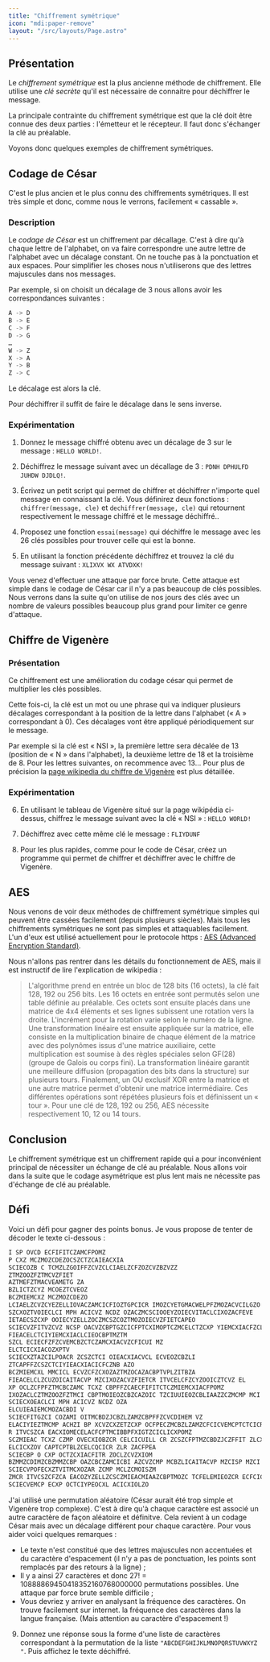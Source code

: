 ```yaml
---
title: "Chiffrement symétrique"
icon: "mdi:paper-remove"
layout: "/src/layouts/Page.astro"
---
```


## Présentation

Le _chiffrement symétrique_ est la plus ancienne méthode de chiffrement. Elle
utilise une _clé secrète_ qu'il est nécessaire de connaitre pour déchiffrer le
message.

La principale contrainte du chiffrement symétrique est que la clé doit être
connue des deux parties : l'émetteur et le récepteur. Il faut donc s'échanger
la clé au préalable.

Voyons donc quelques exemples de chiffrement symétriques.

## Codage de César

C'est le plus ancien et le plus connu des chiffrements symétriques. Il est
très simple et donc, comme nous le verrons, facilement « cassable ».

### Description

Le _codage de César_ est un chiffrement par décallage. C'est à dire qu'à
chaque lettre de l'alphabet, on va faire correspondre une autre lettre de
l'alphabet avec un décalage constant. On ne touche pas à la ponctuation et aux
espaces. Pour simplifier les choses nous n'utiliserons que des lettres
majuscules dans nos messages.

Par exemple, si on choisit un décalage de 3 nous allons avoir les
correspondances suivantes :

```c++
A -> D
B -> E
C -> F
D -> G
…
W -> Z
X -> A
Y -> B
Z -> C
```

Le décalage est alors la clé.

Pour déchiffrer il suffit de faire le décalage dans le sens inverse.

### Expérimentation

1. Donnez le message chiffré obtenu avec un décalage de 3 sur le message :
`HELLO WORLD!`.

2. Déchiffrez le message suivant avec un décallage de 3 : `PDNH DPHULFD
JUHDW DJDLQ!`.

3. Écrivez un petit script qui permet de chiffrer et déchiffrer n'importe
quel message en connaissant la clé. Vous définirez deux fonctions :
`chiffrer(message, cle)` et `dechiffrer(message, cle)` qui retournent
respectivement le message chiffré et le message déchiffré..

4. Proposez une fonction `essai(message)` qui déchiffre le message avec
les 26 clés possibles pour trouver celle qui est la bonne.

5. En utilisant la fonction précédente déchiffrez et trouvez la clé du
message suivant : `XLIXVX WX ATVDXK!`

Vous venez d'effectuer une attaque par force brute. Cette attaque est simple
dans le codage de César car il n'y a pas beaucoup de clés possibles. Nous
verrons dans la suite qu'on utilise de nos jours des clés avec un nombre de
valeurs possibles beaucoup plus grand pour limiter ce genre d'attaque.

## Chiffre de Vigenère

### Présentation

Ce chiffrement est une amélioration du codage césar qui permet de multiplier
les clés possibles.

Cette fois-ci, la clé est un mot ou une phrase qui va indiquer plusieurs
décalages correspondant à la position de la lettre dans l'alphabet (« A »
correspondant à 0). Ces décalages vont être appliqué périodiquement sur le
message.

Par exemple si la clé est « NSI », la première lettre sera décalée de 13
(position de « N » dans l'alphabet), la deuxième lettre de 18 et la troisième
de 8. Pour les lettres suivantes, on recommence avec 13… Pour plus de
précision la [page wikipedia du chiffre de
Vigenère](https://fr.wikipedia.org/wiki/Chiffre_de_Vigen%C3%A8re) est plus
détaillée.

### Expérimentation

6. En utilisant le tableau de Vigenère situé sur la page wikipédia ci-
dessus, chiffrez le message suivant avec la clé « NSI » : `HELLO WORLD!`

7. Déchiffrez avec cette même clé le message : `FLIYDUNF`

8. Pour les plus rapides, comme pour le code de César, créez un programme
qui permet de chiffrer et déchiffrer avec le chiffre de Vigenère.

## AES

Nous venons de voir deux méthodes de chiffrement symétrique simples qui
peuvent être cassées facilement (depuis plusieurs siècles). Mais tous les
chiffrements symétriques ne sont pas simples et attaquables facilement. L'un
d'eux est utilisé actuellement pour le protocole https : [AES (Advanced
Encryption
Standard)](https://fr.wikipedia.org/wiki/Advanced_Encryption_Standard).

Nous n'allons pas rentrer dans les détails du fonctionnement de AES, mais il
est instructif de lire l'explication de wikipedia :

> L'algorithme prend en entrée un bloc de 128 bits (16 octets), la clé fait
> 128, 192 ou 256 bits. Les 16 octets en entrée sont permutés selon une table
> définie au préalable. Ces octets sont ensuite placés dans une matrice de 4x4
> éléments et ses lignes subissent une rotation vers la droite. L'incrément
> pour la rotation varie selon le numéro de la ligne. Une transformation
> linéaire est ensuite appliquée sur la matrice, elle consiste en la
> multiplication binaire de chaque élément de la matrice avec des polynômes
> issus d'une matrice auxiliaire, cette multiplication est soumise à des
> règles spéciales selon GF(28) (groupe de Galois ou corps fini). La
> transformation linéaire garantit une meilleure diffusion (propagation des
> bits dans la structure) sur plusieurs tours. Finalement, un OU exclusif XOR
> entre la matrice et une autre matrice permet d'obtenir une matrice
> intermédiaire. Ces différentes opérations sont répétées plusieurs fois et
> définissent un « tour ». Pour une clé de 128, 192 ou 256, AES nécessite
> respectivement 10, 12 ou 14 tours.

## Conclusion

Le chiffrement symétrique est un chiffrement rapide qui a pour inconvénient
principal de nécessiter un échange de clé au préalable. Nous allons voir dans
la suite que le codage asymétrique est plus lent mais ne nécessite pas
d'échange de clé au préalable.

## Défi

Voici un défi pour gagner des points bonus. Je vous propose de tenter de
décoder le texte ci-dessous :

```c++
I SP OVCD ECFIFITCZAMCFPOMZ
P CXZ MCZMOZCDEZOCSZCTZCAIEACXIA
SCIECOZB C TCMZLZGOIFFZCVZCLCIAELZCFZOZCVZBZVZZ
ZTMZOOZFZTMCVZFIET
AZTMEFZTMACVEAMETG ZA
BZLICTZCYZ MCOEZTCVEOZ
BCZMIEMCXZ MCZMOZCDEZO
LCIAELZCVZCYEZELLIOVACZAMCICFIOZTGPCICR IMOZCYETGMACWELPFZMOZACVCILGZO
SZCXOZTVOIECLCI MPH ACICVZ NCDZ OZACZMCSCIOOEYZOIECVITACLCIXOZACFEVE
IETAECSZCXP OOIECYZELLZOCZMCSZCOZTMOZOIECVZFIETCAPEO
SCIECVZFITVZCVZ NCSP OACVZCBPTGZCICFPTCXIMOPTCZMCELCTZCXP YIEMCXIACFZCLZACOZU AZOCIYZBC TZCZNB AZCXIOZELLZ
FIEACELCTCIYIEMCXIACLCIEOCBPTMZTM
SZCL ECIECFZFZCVEMCBZCTCZAMCXIACVZCFICUI MZ
ELCTCICXIACOZXPTV
SCIECXZTAZCILPOACR ZCSZCTCI OIEACXIACVCL ECVEOZCBZLI
ZTCAPFFZCSZCTCIYIEACXIACICFCZNB AZO
BCZMIEMCXL MMCICL ECVZCFZCXOZAZTMZOCAZACBPTVPLZITBZA
FIEACELCLZCUZOICAITACVP MZCIXOZACVZFIETCR ITVCELCFZCYZOOICZTCVZ EL
XP OCLZCFPFZTMCBCZAMC TCXZ CBPFFZCAECFIFITCTCZMIEMCXIACFPOMZ
IXOZACLCZTMZOOZFZTMCI CBPTMOIEOZCBZCAZOIC TZCIUUIEOZCBLIAAZZCZMCMP MCI OICOZYZM C TZCILL OZCXL ACPUUEBEZLLZ
SCIECXOEACLCI MPH ACICVZ NCDZ OZA
ELCUIEAIEMCMOZACBDI V
SCIECFITGZCI COZAMI OITMCBDZJCBZLZAMZCBPFFZCVCDIHEM VZ
ELACIYIEZTMCMP ACHZI BP XCVZCXZETZCXP OCFPECZMCBZLZAMZCFCICVEMCPTCTCICR C TZCFZOZ
R ITVCSZCA EACXIOMECELACFCPTMCIBBPFXIGTZCICLICXPOMZ
SCZMIEAC TCXZ CZMP OVECXIOBZCR CELCICUILL CR ZCSZCFPTMZCBDZJCZFFIT ZLCXP OCL ECZFXO TMZOC TZCBOIYIMZCTPEOZCZMC TCHOIAAIOV
ELCICXZOV CAPTCPTBLZCELCQCICR ZLR ZACFPEA
SCIECBP O CXP OCTZCXIACFITR ZOCLZCVZXIOM
BZMMZCDIMZCBZMMZCBP OAZCBCZAMCICBI AZCVZCMP MCBZLICAITACVP MZCISP MZCI NCBIDPMACICLCPVZ OCVCZAAZTBZCICLICOZYZOHZOIMEPTCVZCLICOP MZCZMCV CBEZLCR ZCSZCFZCA EACIAAP XE
SCIECVPOFECXZTVITMCXOZAR ZCMP MCLZCMOISZM
ZMCR ITVCSZCFZCA EACOZYZELLZCSCZMIEACMIAAZCBPTMOZC TCFELEMIEOZCR ECFCICAP OECZMCR ECFCICVZFITVZCAECSZCYZTIEACVZCLPET
SCIECVEMCP ECXP OCTCIYPEOCXL ACICXIOLZO
```

J'ai utilisé une permutation aléatoire (César aurait été trop simple et
Vigenère trop complexe). C'est à dire qu'à chaque caractère est associé un
autre caractère de façon aléatoire et définitve. Cela revient à un codage
César mais avec un décalage différent pour chaque caractère. Pour vous aider
voici quelques remarques :

  - Le texte n'est constitué que des lettres majuscules non accentuées et du caractère d'espacement (il n'y a pas de ponctuation, les points sont remplacés par des retours à la ligne) ;
  - Il y a ainsi 27 caractères et donc 27! = 10888869450418352160768000000 permutations possibles. Une attaque par force brute semble difficile ;
  - Vous devriez y arriver en analysant la fréquence des caractères. On trouve facilement sur internet. la fréquence des caractères dans la langue française. (Mais attention au caractère d'espacement !)

9. Donnez une réponse sous la forme d'une liste de caractères
correspondant à la permutation de la liste `"ABCDEFGHIJKLMNOPQRSTUVWXYZ "`.
Puis affichez le texte déchiffré.
